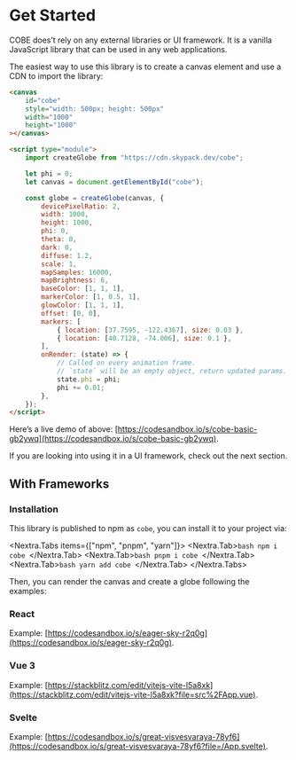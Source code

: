 # Get Started

COBE does’t rely on any external libraries or UI framework. It is a vanilla JavaScript library that can be used in any web applications.

The easiest way to use this library is to create a canvas element and use a CDN to import the library:

```html filename="index.html"
<canvas
	id="cobe"
	style="width: 500px; height: 500px"
	width="1000"
	height="1000"
></canvas>

<script type="module">
	import createGlobe from "https://cdn.skypack.dev/cobe";

	let phi = 0;
	let canvas = document.getElementById("cobe");

	const globe = createGlobe(canvas, {
		devicePixelRatio: 2,
		width: 1000,
		height: 1000,
		phi: 0,
		theta: 0,
		dark: 0,
		diffuse: 1.2,
		scale: 1,
		mapSamples: 16000,
		mapBrightness: 6,
		baseColor: [1, 1, 1],
		markerColor: [1, 0.5, 1],
		glowColor: [1, 1, 1],
		offset: [0, 0],
		markers: [
			{ location: [37.7595, -122.4367], size: 0.03 },
			{ location: [40.7128, -74.006], size: 0.1 },
		],
		onRender: (state) => {
			// Called on every animation frame.
			// `state` will be an empty object, return updated params.
			state.phi = phi;
			phi += 0.01;
		},
	});
</script>
```

Here’s a live demo of above: [https://codesandbox.io/s/cobe-basic-gb2ywq](https://codesandbox.io/s/cobe-basic-gb2ywq).

If you are looking into using it in a UI framework, check out the next section.

## With Frameworks

### Installation

This library is published to npm as `cobe`, you can install it to your project via:

<Nextra.Tabs items={["npm", "pnpm", "yarn"]}>
	<Nextra.Tab>```bash npm i cobe ```</Nextra.Tab>
	<Nextra.Tab>```bash pnpm i cobe ```</Nextra.Tab>
	<Nextra.Tab>```bash yarn add cobe ```</Nextra.Tab>
</Nextra.Tabs>

Then, you can render the canvas and create a globe following the examples:

### React

Example: [https://codesandbox.io/s/eager-sky-r2q0g](https://codesandbox.io/s/eager-sky-r2q0g).

### Vue 3

Example: [https://stackblitz.com/edit/vitejs-vite-l5a8xk](https://stackblitz.com/edit/vitejs-vite-l5a8xk?file=src%2FApp.vue).

### Svelte

Example: [https://codesandbox.io/s/great-visvesvaraya-78yf6](https://codesandbox.io/s/great-visvesvaraya-78yf6?file=/App.svelte).

